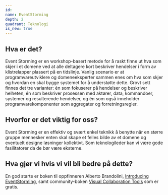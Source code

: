 ```yaml
---
id:
name: EventStorming
depth: 2
quadrant: Teknologi
is_new: true
---
```

## Hva er det?
Event Storming er en workshop-basert metode for å raskt finne ut hva som skjer i et domene ved at alle
deltagere kort beskriver hendelser i form av klistrelapper plassert på en tidslinje. Vanlig scenario er
at programvareutviklere og domeneeksperter sammen enes om hva som skjer og hvordan en skal bygge systemet
for å understøtte dette. Grovt sett finnes det tre varianter: én som fokuserer på hendelser og beskriver
helheten, én som beskriver prosessen med aktører, data, kommandoer, systemer og resulterende hendelser,
og én som også inneholder programvarekomponenter som aggregater og forretningsregler.

## Hvorfor er det viktig for oss?
Event Storming er en effektiv og svært enkel teknikk å benytte når en større gruppe mennesker enten skal skape et felles bilde
av et domene og eventuelt designe løsninger kollektivt. Som teknologileder kan vi være gode fasilitatorer da de bør være eksterne.

## Hva gjør vi hvis vi vil bli bedre på dette?
En god starte er boken til oppfinneren Alberto Brandolini, [Introducing EventStorming](https://www.eventstorming.com/book/), samt
community-boken [Visual Collaboration Tools](https://leanpub.com/visualcollaborationtools) som er gratis.